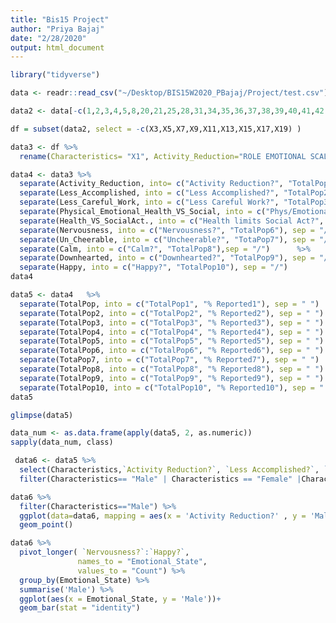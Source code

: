 ```yaml
---
title: "Bis15 Project"
author: "Priya Bajaj"
date: "2/28/2020"
output: html_document
---
```


```r
library("tidyverse")
```

```r
data <- readr::read_csv("~/Desktop/BIS15W2020_PBajaj/Project/test.csv")
```

```r
data2 <- data[-c(1,2,3,4,5,8,20,21,25,28,31,34,35,36,37,38,39,40,41,42,43,50,51,52,53,54,55,56,57,63,64,65,66,67,68,69,70,71,72), ]
```

```r
df = subset(data2, select = -c(X3,X5,X7,X9,X11,X13,X15,X17,X19) )
```

```r
data3 <- df %>% 
  rename(Characteristics= "X1", Activity_Reduction="ROLE EMOTIONAL SCALE", Less_Accomplished="X4", Less_Careful_Work= "X6", Physical_Emotional_Health_VS_Social= "SOCIAL FUNCTIONING SCALE", Health_VS_SocialAct.="X10", Nervousness= "MENTAL HEALTH SCALE", Un_Cheerable="X14", Calm="X16",Downhearted="X18", Happy="X20")
```


```r
data4 <- data3 %>% 
  separate(Activity_Reduction, into= c("Activity Reduction?", "TotalPop"),  sep = "/")  %>% 
  separate(Less_Accomplished, into = c("Less Accomplished?", "TotalPop2"), sep = "/")  %>% 
  separate(Less_Careful_Work, into = c("Less Careful Work?", "TotalPop3"), sep = "/")  %>%
  separate(Physical_Emotional_Health_VS_Social, into = c("Phys/Emotional Prob Affectting Social Activity?", "TotalPop4"), sep = "/")    %>% 
  separate(Health_VS_SocialAct., into = c("Health limits Social Act?", "TotalPop5"), sep = "/")   %>% 
  separate(Nervousness, into = c("Nervousness?", "TotalPop6"), sep = "/")   %>% 
  separate(Un_Cheerable, into = c("Uncheerable?", "TotaPop7"), sep = "/")   %>% 
  separate(Calm, into = c("Calm?", "TotalPop8"),sep = "/")      %>% 
  separate(Downhearted, into = c("Downhearted?", "TotalPop9"), sep = "/") %>% 
  separate(Happy, into = c("Happy?", "TotalPop10"), sep = "/")
data4
```

```r
data5 <- data4   %>% 
  separate(TotalPop, into = c("TotalPop1", "% Reported1"), sep = " ")  %>% 
  separate(TotalPop2, into = c("TotalPop2", "% Reported2"), sep = " ")  %>% 
  separate(TotalPop3, into = c("TotalPop3", "% Reported3"), sep = " ")  %>% 
  separate(TotalPop4, into = c("TotalPop4", "% Reported4"), sep = " ")  %>% 
  separate(TotalPop5, into = c("TotalPop5", "% Reported5"), sep = " ")  %>% 
  separate(TotalPop6, into = c("TotalPop6", "% Reported6"), sep = " ")  %>% 
  separate(TotaPop7, into = c("TotalPop7", "% Reported7"), sep = " ")  %>% 
  separate(TotalPop8, into = c("TotalPop8", "% Reported8"), sep = " ")  %>% 
  separate(TotalPop9, into = c("TotalPop9", "% Reported9"), sep = " ")  %>% 
  separate(TotalPop10, into = c("TotalPop10", "% Reported10"), sep = " ")
data5
```

```r
glimpse(data5)
```

```r
data_num <- as.data.frame(apply(data5, 2, as.numeric))
sapply(data_num, class)
```


```r
 data6 <- data5 %>% 
  select(Characteristics,`Activity Reduction?`, `Less Accomplished?`, `Phys/Emotional Prob Affectting Social Activity?`, `Nervousness?`, `Uncheerable?`, `Calm?`, `Downhearted?`,`Happy?` ) %>% 
  filter(Characteristics== "Male" | Characteristics == "Female" |Characteristics == "Leukemia" | Characteristics== "Hodgkin"| Characteristics== "NHL"|Characteristics== "CNS" | Characteristics== "Neuroblastoma" | Characteristics== "Bone Sarcoma" | Characteristics == "Soft Tissue Sarcoma" | Characteristics=="0-4 years" | Characteristics== "5-9 years" | Characteristics== "10-14 years" | Characteristics=="No" | Characteristics== "Yes" | Characteristics == "Single" | Characteristics=="Married" | Characteristics=="Separated" | Characteristics== "Divorced" | Characteristics== "Widowed" | Characteristics== "Student" | Characteristics== "Never worked/Unemployed" | Characteristics== "Routine/Manual" | Characteristics== "Intermediate" | Characteristics=="Managerial/Professional")
```


```r
data6 %>% 
  filter(Characteristics=="Male") %>%
  ggplot(data=data6, mapping = aes(x = 'Activity Reduction?' , y = 'Male'))+
  geom_point()
```

```r
data6 %>% 
  pivot_longer( `Nervousness?`:`Happy?`,
               names_to = "Emotional_State",
               values_to = "Count") %>% 
  group_by(Emotional_State) %>% 
  summarise('Male') %>%
  ggplot(aes(x = Emotional_State, y = 'Male'))+
  geom_bar(stat = "identity")
```

